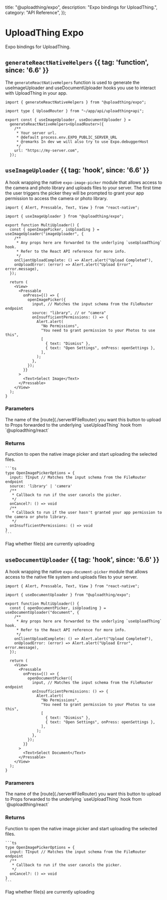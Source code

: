 
  title: "@uploadthing/expo",
  description: "Expo bindings for UploadThing.",
  category: "API Reference",
});

# UploadThing Expo

Expo bindings for UploadThing.

## `generateReactNativeHelpers` {{ tag: 'function', since: '6.6' }}

The `generateReactNativeHelpers` function is used to generate the
useImageUploader and useDocumentUploader hooks you use to interact with
UploadThing in your app.

```tsx {{ title: "utils/uploadthing.tsx" }}
import { generateReactNativeHelpers } from "@uploadthing/expo";

import type { UploadRouter } from "~/app/api/uploadthing+api";

export const { useImageUploader, useDocumentUploader } =
  generateReactNativeHelpers<UploadRouter>({
    /**
     * Your server url.
     * @default process.env.EXPO_PUBLIC_SERVER_URL
     * @remarks In dev we will also try to use Expo.debuggerHost
     */
    url: "https://my-server.com",
  });
```

## `useImageUploader` {{ tag: 'hook', since: '6.6' }}

A hook wrapping the native `expo-image-picker` module that allows access to the
camera and photo library and uploads files to your server. The first time the
user triggers the picker they will be prompted to grant your app permission to
access the camera or photo library.

```tsx {{ title: "app/example-uploader.tsx" }}
import { Alert, Pressable, Text, View } from "react-native";

import { useImageUploader } from "@uploadthing/expo";

export function MultiUploader() {
  const { openImagePicker, isUploading } = useImageUploader("imageUploader", {
    /**
     * Any props here are forwarded to the underlying `useUploadThing` hook.
     * Refer to the React API reference for more info.
     */
    onClientUploadComplete: () => Alert.alert("Upload Completed"),
    onUploadError: (error) => Alert.alert("Upload Error", error.message),
  });

  return (
    <View>
      <Pressable
        onPress={() => {
          openImagePicker({
            input, // Matches the input schema from the FileRouter endpoint
            source: "library", // or "camera"
            onInsufficientPermissions: () => {
              Alert.alert(
                "No Permissions",
                "You need to grant permission to your Photos to use this",
                [
                  { text: "Dismiss" },
                  { text: "Open Settings", onPress: openSettings },
                ],
              );
            },
          });
        }}
      >
        <Text>Select Image</Text>
      </Pressable>
    </View>
  );
}
```

### Parameters

<Properties>
  <Property name="endpoint" type="keyof UploadRouter" required>
    The name of the [route](./server#FileRouter) you want this button to upload
    to
  </Property>
  <Property name="opts" type="UseUploadThingProps" since="6.6">
    Props forwarded to the underlying `useUploadThing` hook from
    `@uploadthing/react`
  </Property>
</Properties>

### Returns

<Properties>
  <Property
    name="openImagePicker"
    type="(opts: OpenImagePickerOptions) => Promise<void>"
  >
    Function to open the native image picker and start uploading the selected
    files.

    ```ts
    type OpenImagePickerOptions = {
      input: TInput // Matches the input schema from the FileRouter endpoint
      source: 'library' | 'camera'
      /**
       * Callback to run if the user cancels the picker.
       */
      onCancel?: () => void
      /**
       * Callback to run if the user hasn't granted your app permission to the camera or photo library.
       */
      onInsufficientPermissions: () => void
    }
    ```

  </Property>
  <Property name="isUploading" type="boolean">
    Flag whether file(s) are currently uploading
  </Property>
</Properties>

## `useDocumentUploader` {{ tag: 'hook', since: '6.6' }}

A hook wrapping the native `expo-document-picker` module that allows access to
the native file system and uploads files to your server.

```tsx {{ title: "app/example-uploader.tsx" }}
import { Alert, Pressable, Text, View } from "react-native";

import { useDocumentUploader } from "@uploadthing/expo";

export function MultiUploader() {
  const { openDocumentPicker, isUploading } = useDocumentUploader("document", {
    /**
     * Any props here are forwarded to the underlying `useUploadThing` hook.
     * Refer to the React API reference for more info.
     */
    onClientUploadComplete: () => Alert.alert("Upload Completed"),
    onUploadError: (error) => Alert.alert("Upload Error", error.message),
  });

  return (
    <View>
      <Pressable
        onPress={() => {
          openDocumentPicker({
            input, // Matches the input schema from the FileRouter endpoint
            onInsufficientPermissions: () => {
              Alert.alert(
                "No Permissions",
                "You need to grant permission to your Photos to use this",
                [
                  { text: "Dismiss" },
                  { text: "Open Settings", onPress: openSettings },
                ],
              );
            },
          });
        }}
      >
        <Text>Select Document</Text>
      </Pressable>
    </View>
  );
}
```

### Paramerers

<Properties>
  <Property name="endpoint" type="keyof UploadRouter" required>
    The name of the [route](./server#FileRouter) you want this button to upload
    to
  </Property>
  <Property name="opts" type="UseUploadThingProps" since="6.6">
    Props forwarded to the underlying `useUploadThing` hook from
    `@uploadthing/react`
  </Property>
</Properties>

### Returns

<Properties>
  <Property
    name="openImagePicker"
    type="(opts: OpenImagePickerOptions) => Promise<void>"
  >
    Function to open the native image picker and start uploading the selected
    files.

    ```ts
    type OpenImagePickerOptions = {
      input: TInput // Matches the input schema from the FileRouter endpoint
      /**
       * Callback to run if the user cancels the picker.
       */
      onCancel?: () => void
    }
    ```

  </Property>
  <Property name="isUploading" type="boolean">
    Flag whether file(s) are currently uploading
  </Property>
</Properties>
